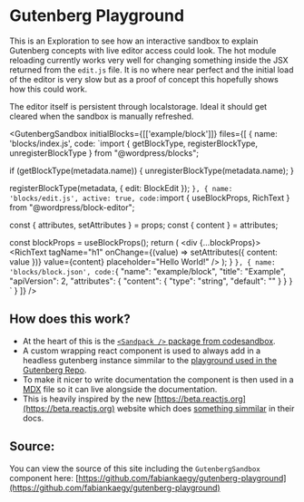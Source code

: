 
# Gutenberg Playground

This is an Exploration to see how an interactive sandbox to explain Gutenberg concepts with live editor access could look. The hot module reloading currently works very well for changing something inside the JSX returned from the `edit.js` file. It is no where near perfect and the initial load of the editor is very slow but as a proof of concept this hopefully shows how this could work.

The editor itself is persistent through localstorage. Ideal it should get cleared when the sandbox is manually refreshed.

<GutenbergSandbox 
  initialBlocks={[['example/block']]}
  files={[
  {
    name: 'blocks/index.js',
    code: `import {
	getBlockType,
	registerBlockType,
	unregisterBlockType
} from "@wordpress/blocks";
	
	
if (getBlockType(metadata.name)) {
	unregisterBlockType(metadata.name);
}
	
registerBlockType(metadata, {
	edit: BlockEdit
});
    `
  },
  {
    name: 'blocks/edit.js',
    active: true,
    code: `import { useBlockProps, RichText } from "@wordpress/block-editor";

  const { attributes, setAttributes } = props;
  const { content } = attributes;

  const blockProps = useBlockProps();
  return (
    <div {...blockProps}>
      <RichText
        tagName="h1"
        onChange={(value) => setAttributes({ content: value })}
        value={content}
        placeholder="Hello World!"
      />
    </div>
  );
}
    `
  },
  {
    name: 'blocks/block.json',
    code: `{
    "name": "example/block",
    "title": "Example",
    "apiVersion": 2,
    "attributes": {
        "content": {
            "type": "string",
            "default": ""
        }
    }
}
    `
  }
]} />

## How does this work?

- At the heart of this is the [`<Sandpack />` package from codesandbox](https://sandpack.codesandbox.io).
- A custom wrapping react component is used to always add in a headless gutenberg instance simmilar to the [playground used in the Gutenberg Repo](https://github.com/WordPress/gutenberg/blob/trunk/storybook/stories/playground/index.js). 
- To make it nicer to write documentation the component is then used in a [MDX](https://mdxjs.com) file so it can live alongside the documentation.
- This is heavily inspired by the new [https://beta.reactjs.org](https://beta.reactjs.org) website which does [something simmilar](https://github.com/reactjs/reactjs.org/blob/014f4890dc30a3946c63f83b06883241ddc9bc75/beta/src/pages/learn/reacting-to-input-with-state.md?plain=1#L36-L132) in their docs.

## Source:
You can view the source of this site including the `GutenbergSandbox` component here: [https://github.com/fabiankaegy/gutenberg-playground](https://github.com/fabiankaegy/gutenberg-playground)
